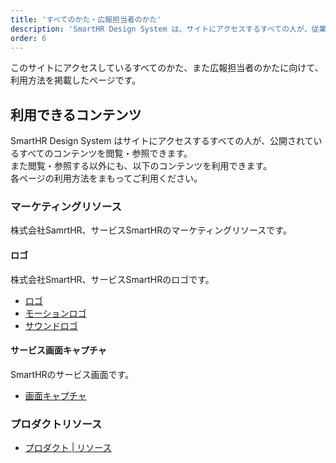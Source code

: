 ```yaml
---
title: 'すべてのかた・広報担当者のかた'
description: 'SmartHR Design System は、サイトにアクセスするすべての人が、従業員限定コンテンツを除くすべてのコンテンツを参照できます。利用に関しては、コンテンツごとにその範囲や権利が異なるので、各コンテンツ、または利用規約を確認してください。'
order: 6
---
```


このサイトにアクセスしているすべてのかた、また広報担当者のかたに向けて、利用方法を掲載したページです。  

## 利用できるコンテンツ

SmartHR Design System はサイトにアクセスするすべての人が、公開されているすべてのコンテンツを閲覧・参照できます。  
また閲覧・参照する以外にも、以下のコンテンツを利用できます。  
各ページの利用方法をまもってご利用ください。

### マーケティングリソース

株式会社SamrtHR、サービスSmartHRのマーケティングリソースです。

#### ロゴ
株式会社SmartHR、サービスSmartHRのロゴです。

- [ロゴ](/basics/logos)
- [モーションロゴ](/basics/logos/motion/)
- [サウンドロゴ](/basics/logos/sound/)

#### サービス画面キャプチャ
SmartHRのサービス画面です。

- [画面キャプチャ](/communication/mock/)

### プロダクトリソース
- [プロダクト | リソース](/products/resource/)